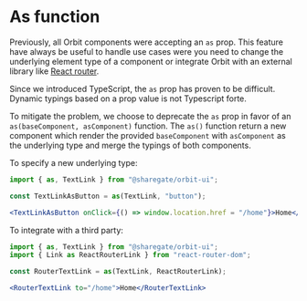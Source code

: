 
<Meta
    title="Features/As"
    id="as"
/>

# As function

Previously, all Orbit components were accepting an `as` prop. This feature have always be useful to handle use cases were you need to change the underlying element type of a component or integrate Orbit with an external library like [React router](https://reactrouter.com/).

Since we introduced TypeScript, the `as` prop has proven to be difficult. Dynamic typings based on a prop value is not Typescript forte.

To mitigate the problem, we choose to deprecate the `as` prop in favor of an `as(baseComponent, asComponent)` function. The `as()` function return a new component which render the provided `baseComponent` with `asComponent` as the underlying type and merge the typings of both components.

To specify a new underlying type:

```jsx
import { as, TextLink } from "@sharegate/orbit-ui";

const TextLinkAsButton = as(TextLink, "button");

<TextLinkAsButton onClick={() => window.location.href = "/home"}>Home</TextLinkAsButton>
```

To integrate with a third party:

```jsx
import { as, TextLink } from "@sharegate/orbit-ui";
import { Link as ReactRouterLink } from "react-router-dom";

const RouterTextLink = as(TextLink, ReactRouterLink);

<RouterTextLink to="/home">Home</RouterTextLink>
```
